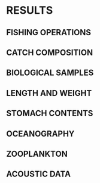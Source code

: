 # RESULTS

## FISHING OPERATIONS

## CATCH COMPOSITION

## BIOLOGICAL SAMPLES

## LENGTH AND WEIGHT

## STOMACH CONTENTS

## OCEANOGRAPHY

## ZOOPLANKTON

## ACOUSTIC DATA